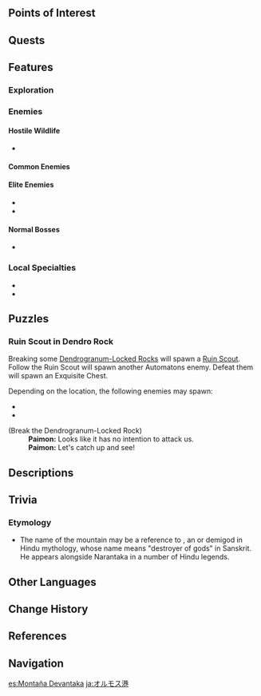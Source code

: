 {{Location Infobox
|image        = Devantaka Mountain.png
|type         = Subarea
|region       = Sumeru
|subregion    = Dharma Forest
|area         = Ardravi Valley
}}
{{Location Intro|description=<p>Devantaka Mountain is home to a massive [[Ruin Golem (Devantaka Mountain)|Ruin Golem]], which the legendary scholar [[Pir Kavikavus]] once researched, resulting in a terrible accident.</p><p>The [[Akasha System]] has no signal while on the mountain.<ref>{{Ref/BB|Bimarstan's Proverb Column|Pir Kavikavus's Quote}}</ref></p>}}

==Points of Interest==
{{Locations by Category Table|type=Points of Interest}}

==Quests==
{{Quests by Category List|heo=1}}

==Features==
===Exploration===
===Enemies===
====Hostile Wildlife====
*{{Enemy|Rishboland Tiger}}

====Common Enemies====
{{Column|2|
* {{Enemy|Eremite Crossbow}}
* {{Enemy|Eremite Ravenbeak Halberdier}}
* {{Enemy|Eremite Linebreaker}}
* {{Enemy|Floating Dendro Fungus}}
* {{Enemy|Stretchy Geo Fungus}}
* {{Enemy|Whirling Electro Fungus}}
* {{Enemy|Electro Hilichurl Shooter}}
* {{Enemy|Hilichurl}}
* {{Enemy|Hydro Samachurl}}
* {{Enemy|Wooden Shield Hilichurl Guard}}
}}

====Elite Enemies====
*{{Enemy|Ruin Drake: Skywatch}}
*{{Enemy|Ruin Grader}}

====Normal Bosses====
*{{Enemy|Aeonblight Drake}}

===Local Specialties===
* {{Item|Nilotpala Lotus}}
* {{Item|Rukkhashava Mushrooms}}

==Puzzles==
===Ruin Scout in Dendro Rock===
Breaking some [[Dendrogranum-Locked Rock]]s will spawn a [[Ruin Scout]]. Follow the Ruin Scout will spawn another Automatons enemy. Defeat them will spawn an Exquisite Chest.

<!-- TODO: Add more enemies -->
Depending on the location, the following enemies may spawn:
*{{Enemy|Ruin Drake: Skywatch}}
*{{Enemy|Ruin Destroyer}}

{{Dialogue start}}
;(Break the Dendrogranum-Locked Rock)
:'''Paimon:''' Looks like it has no intention to attack us.
:'''Paimon:''' Let's catch up and see!
{{Dialogue end}}

==Descriptions==
{{Description|The mountain that saw the fall of the demons.<br />Hidden among the valleys and verdure, lies a massive machine that has lost its light. The circular holes seem to serve as its eyes, as it silently observes the passage of time.|[https://genshin.hoyoverse.com/en/map Exploration], Genshin Impact Official Site}}

==Trivia==
===Etymology===
* The name of the mountain may be a reference to {{Lang|{{w|Devantaka}}|sa=देवान्तक}}, an {{w|asura}} or demigod in Hindu mythology, whose name means "destroyer of gods" in Sanskrit. He appears alongside Narantaka {{Lang|sa=नरान्तक|sa_tl=destroyer of men}} in a number of Hindu legends.

==Other Languages==
{{Other Languages
|en      = Devantaka Mountain
|zhs     = 降诸魔山
|zhs_rm  = Xiángzhūmó-shān
|zht     = 降諸魔山
|zht_rm  = Xiángzhūmó-shān
|zh_tl   = Defeater-of-demons Mountain
|ja      = デーヴァーンタカ山
|ja_rm   = Deevaantaka-yama
|ja_tl   = Devantaka Mountain
|ko      = 데반다카 산
|ko_rm   = Debandaka San
|ko_tl   = Devantaka Mountain
|es      = Montaña Devantaka
|es_tl   = Devantaka Mountain
|fr      = Montagne Devantaka
|fr_tl   = Devantaka Mountain
|ru      = Гора Девантаки
|ru_tl   = Devantaka Mountain
|th      = Devantaka Mountain
|vi      = Núi Devantaka
|vi_tl   = Devantaka Mountain
|de      = Devantaka-Berg
|de_tl   = Devantaka Mountain
|id      = Devantaka Mountain
|pt      = Montanha Devantaka
|pt_tl   = Devantaka Mountain
|tr      = Devantaka Dağı
|tr_tl   = 
|it      = Monte Devantaka
|it_tl   = Mount Devantaka
}}

==Change History==
{{Change History|3.0}}

==References==
{{Reflist}}

==Navigation==
{{Area Navbox|Sumeru}}

[[es:Montaña Devantaka]]
[[ja:オルモス港]]